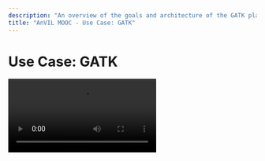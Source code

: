 ```yaml
---
description: "An overview of the goals and architecture of the GATK platform and how GATK can be used in AnVIL."
title: "AnVIL MOOC - Use Case: GATK"
---
```


# Use Case: GATK

<Video src="https://www.youtube.com/embed/JQPX0vdIQ50" />

## Objectives

- Help you understand the goal of GATK.
- Help you gain familiarity with the architecture of GATK.
- Show how AnVIL can accelerate working with GATK tools.

## Slides

The slides for this tutorial are located [here](https://docs.google.com/presentation/d/1eMX835H_OpfBSqI_RvA6KcDVuzrxfhocVibA_kqgPZg).
